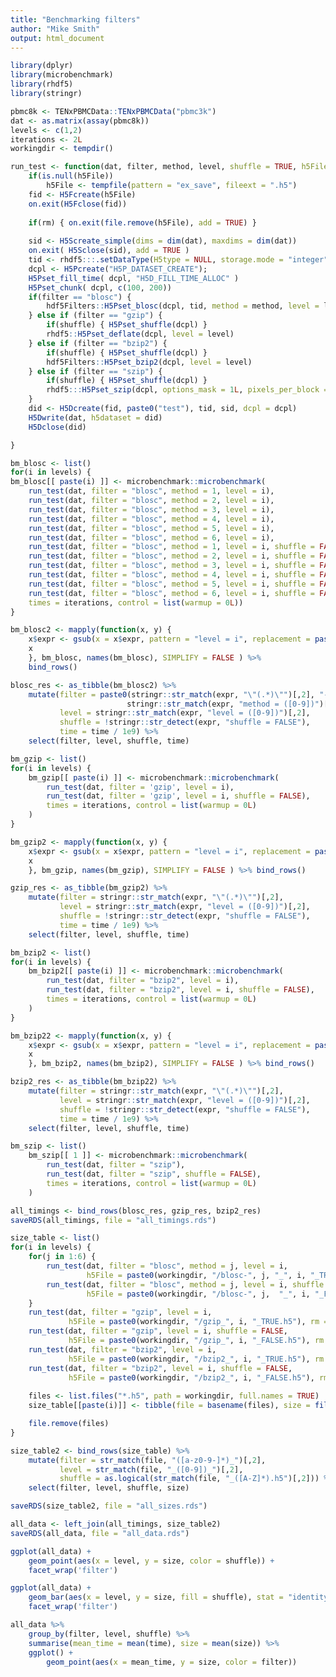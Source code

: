 ```yaml
---
title: "Benchmarking filters"
author: "Mike Smith"
output: html_document
---
```


```r
library(dplyr)
library(microbenchmark)
library(rhdf5)
library(stringr)
```

```r
pbmc8k <- TENxPBMCData::TENxPBMCData("pbmc3k")
dat <- as.matrix(assay(pbmc8k))
levels <- c(1,2)
iterations <- 2L
workingdir <- tempdir()
```

```r
run_test <- function(dat, filter, method, level, shuffle = TRUE, h5File = NULL, rm = TRUE) {
    if(is.null(h5File))
        h5File <- tempfile(pattern = "ex_save", fileext = ".h5")
    fid <- H5Fcreate(h5File)
    on.exit(H5Fclose(fid))
    
    if(rm) { on.exit(file.remove(h5File), add = TRUE) }
    
    sid <- H5Screate_simple(dims = dim(dat), maxdims = dim(dat))
    on.exit( H5Sclose(sid), add = TRUE )
    tid <- rhdf5:::.setDataType(H5type = NULL, storage.mode = "integer")
    dcpl <- H5Pcreate("H5P_DATASET_CREATE"); 
    H5Pset_fill_time( dcpl, "H5D_FILL_TIME_ALLOC" )
    H5Pset_chunk( dcpl, c(100, 200))
    if(filter == "blosc") {
        hdf5Filters::H5Pset_blosc(dcpl, tid, method = method, level = level, shuffle = shuffle)
    } else if (filter == "gzip") {
        if(shuffle) { H5Pset_shuffle(dcpl) }
        rhdf5::H5Pset_deflate(dcpl, level = level)
    } else if (filter == "bzip2") {
        if(shuffle) { H5Pset_shuffle(dcpl) }
        hdf5Filters::H5Pset_bzip2(dcpl, level = level)
    } else if (filter == "szip") {
        if(shuffle) { H5Pset_shuffle(dcpl) }
        rhdf5:::H5Pset_szip(dcpl, options_mask = 1L, pixels_per_block = 32)
    }
    did <- H5Dcreate(fid, paste0("test"), tid, sid, dcpl = dcpl)
    H5Dwrite(dat, h5dataset = did)
    H5Dclose(did)

}
```

```r
bm_blosc <- list()
for(i in levels) {
bm_blosc[[ paste(i) ]] <- microbenchmark::microbenchmark(
    run_test(dat, filter = "blosc", method = 1, level = i),
    run_test(dat, filter = "blosc", method = 2, level = i),
    run_test(dat, filter = "blosc", method = 3, level = i),
    run_test(dat, filter = "blosc", method = 4, level = i),
    run_test(dat, filter = "blosc", method = 5, level = i),
    run_test(dat, filter = "blosc", method = 6, level = i),
    run_test(dat, filter = "blosc", method = 1, level = i, shuffle = FALSE),
    run_test(dat, filter = "blosc", method = 2, level = i, shuffle = FALSE),
    run_test(dat, filter = "blosc", method = 3, level = i, shuffle = FALSE),
    run_test(dat, filter = "blosc", method = 4, level = i, shuffle = FALSE),
    run_test(dat, filter = "blosc", method = 5, level = i, shuffle = FALSE),
    run_test(dat, filter = "blosc", method = 6, level = i, shuffle = FALSE),
    times = iterations, control = list(warmup = 0L))
}
```

```r
bm_blosc2 <- mapply(function(x, y) { 
    x$expr <- gsub(x = x$expr, pattern = "level = i", replacement = paste0("level = ", y)); 
    x
    }, bm_blosc, names(bm_blosc), SIMPLIFY = FALSE ) %>% 
    bind_rows()

blosc_res <- as_tibble(bm_blosc2) %>% 
    mutate(filter = paste0(stringr::str_match(expr, "\"(.*)\"")[,2], "-",
                          stringr::str_match(expr, "method = ([0-9])")[,2]),
           level = stringr::str_match(expr, "level = ([0-9])")[,2],
           shuffle = !stringr::str_detect(expr, "shuffle = FALSE"), 
           time = time / 1e9) %>%
    select(filter, level, shuffle, time)
```

```r
bm_gzip <- list()
for(i in levels) {
    bm_gzip[[ paste(i) ]] <- microbenchmark::microbenchmark(
        run_test(dat, filter = 'gzip', level = i),
        run_test(dat, filter = 'gzip', level = i, shuffle = FALSE),
        times = iterations, control = list(warmup = 0L)
    )
}
```

```r
bm_gzip2 <- mapply(function(x, y) { 
    x$expr <- gsub(x = x$expr, pattern = "level = i", replacement = paste0("level = ", y)); 
    x
    }, bm_gzip, names(bm_gzip), SIMPLIFY = FALSE ) %>% bind_rows()

gzip_res <- as_tibble(bm_gzip2) %>% 
    mutate(filter = stringr::str_match(expr, "\"(.*)\"")[,2],
           level = stringr::str_match(expr, "level = ([0-9])")[,2],
           shuffle = !stringr::str_detect(expr, "shuffle = FALSE"), 
           time = time / 1e9) %>%
    select(filter, level, shuffle, time)
```

```r
bm_bzip2 <- list()
for(i in levels) {
    bm_bzip2[[ paste(i) ]] <- microbenchmark::microbenchmark(
        run_test(dat, filter = "bzip2", level = i),
        run_test(dat, filter = "bzip2", level = i, shuffle = FALSE),
        times = iterations, control = list(warmup = 0L)
    )
}
```

```r
bm_bzip22 <- mapply(function(x, y) { 
    x$expr <- gsub(x = x$expr, pattern = "level = i", replacement = paste0("level = ", y)); 
    x
    }, bm_bzip2, names(bm_bzip2), SIMPLIFY = FALSE ) %>% bind_rows()

bzip2_res <- as_tibble(bm_bzip22) %>% 
    mutate(filter = stringr::str_match(expr, "\"(.*)\"")[,2],
           level = stringr::str_match(expr, "level = ([0-9])")[,2],
           shuffle = !stringr::str_detect(expr, "shuffle = FALSE"), 
           time = time / 1e9) %>%
    select(filter, level, shuffle, time)
```

```r
bm_szip <- list()
    bm_szip[[ 1 ]] <- microbenchmark::microbenchmark(
        run_test(dat, filter = "szip"),
        run_test(dat, filter = "szip", shuffle = FALSE),
        times = iterations, control = list(warmup = 0L)
    )
```

```r
all_timings <- bind_rows(blosc_res, gzip_res, bzip2_res)
saveRDS(all_timings, file = "all_timings.rds")
```


```r
size_table <- list()
for(i in levels) {
    for(j in 1:6) {
        run_test(dat, filter = "blosc", method = j, level = i, 
                 h5File = paste0(workingdir, "/blosc-", j, "_", i, "_TRUE.h5"), rm = FALSE)
        run_test(dat, filter = "blosc", method = j, level = i, shuffle = FALSE, 
                 h5File = paste0(workingdir, "/blosc-", j,  "_", i, "_FALSE.h5"), rm = FALSE)
    }
    run_test(dat, filter = "gzip", level = i, 
             h5File = paste0(workingdir, "/gzip_", i, "_TRUE.h5"), rm = FALSE)
    run_test(dat, filter = "gzip", level = i, shuffle = FALSE, 
             h5File = paste0(workingdir, "/gzip_", i, "_FALSE.h5"), rm = FALSE)
    run_test(dat, filter = "bzip2", level = i, 
             h5File = paste0(workingdir, "/bzip2_", i, "_TRUE.h5"), rm = FALSE)
    run_test(dat, filter = "bzip2", level = i, shuffle = FALSE, 
             h5File = paste0(workingdir, "/bzip2_", i, "_FALSE.h5"), rm = FALSE)
    
    files <- list.files("*.h5", path = workingdir, full.names = TRUE)
    size_table[[paste(i)]] <- tibble(file = basename(files), size = file.size(files))

    file.remove(files)
}

size_table2 <- bind_rows(size_table) %>%
    mutate(filter = str_match(file, "([a-z0-9-]*)_")[,2],
           level = str_match(file, "_([0-9])_")[,2],
           shuffle = as.logical(str_match(file, "_([A-Z]*).h5")[,2])) %>%
    select(filter, level, shuffle, size)

saveRDS(size_table2, file = "all_sizes.rds")
```

```r
all_data <- left_join(all_timings, size_table2)
saveRDS(all_data, file = "all_data.rds")
```


```r
ggplot(all_data) + 
    geom_point(aes(x = level, y = size, color = shuffle)) + 
    facet_wrap('filter')

ggplot(all_data) + 
    geom_bar(aes(x = level, y = size, fill = shuffle), stat = "identity", position=position_dodge()) +
    facet_wrap('filter')

all_data %>%
    group_by(filter, level, shuffle) %>%
    summarise(mean_time = mean(time), size = mean(size)) %>%
    ggplot() + 
        geom_point(aes(x = mean_time, y = size, color = filter))
```


